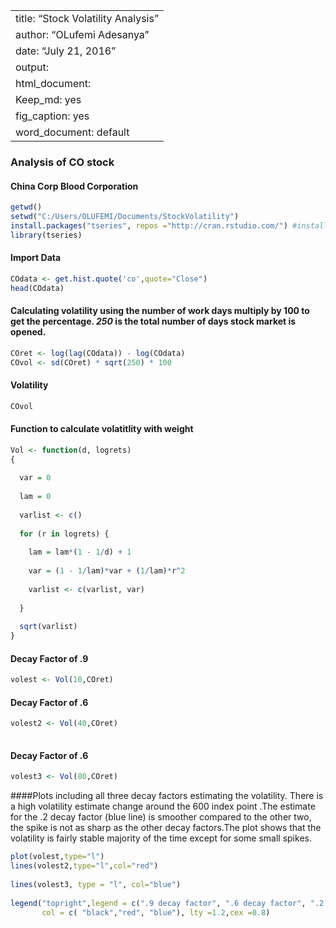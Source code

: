 
---
title: "Stock Volatility Analysis"
author: "OLufemi Adesanya"
date: "July 21, 2016"
output:
  html_document:
    Keep_md: yes
    fig_caption: yes
  word_document: default
---
### Analysis of CO stock
#### China Corp Blood Corporation
```{r}
getwd()
setwd("C:/Users/OLUFEMI/Documents/StockVolatility")
install.packages("tseries", repos ="http://cran.rstudio.com/") #installing tseries package
library(tseries)
```
#### Import Data
```{r}
COdata <- get.hist.quote('co',quote="Close")
head(COdata)
```
#### Calculating volatility using the number of work days multiply by 100 to get the percentage. *250* is the total number of days stock market is opened.
```{r}
COret <- log(lag(COdata)) - log(COdata)
COvol <- sd(COret) * sqrt(250) * 100
```
 
 
#### Volatility
```{r}
COvol
```
 
 
#### Function to calculate volatitlity with weight
```{r}
Vol <- function(d, logrets)
{
 
  var = 0
 
  lam = 0
 
  varlist <- c()
 
  for (r in logrets) {
   
    lam = lam*(1 - 1/d) + 1
   
    var = (1 - 1/lam)*var + (1/lam)*r^2
   
    varlist <- c(varlist, var)
   
  }
 
  sqrt(varlist)
}
```
 
#### Decay Factor of .9
```{r}
volest <- Vol(10,COret)
```
 
#### Decay Factor of .6
```{r}
volest2 <- Vol(40,COret)
 
```
 
#### Decay Factor of .6
```{r}
volest3 <- Vol(80,COret)
```
 
####Plots including all three decay factors estimating the volatility.
There is a high volatility estimate change around the 600 index point .The estimate for the .2 decay factor (blue line) is smoother compared to the other two, the spike is not as sharp as the other decay factors.The plot shows that the volatility is fairly stable majority of the time except for some small spikes.
 
```{r}
plot(volest,type="l")
lines(volest2,type="l",col="red") 
 
lines(volest3, type = "l", col="blue")
 
legend("topright",legend = c(".9 decay factor", ".6 decay factor", ".2 decay factor"),
       col = c( "black","red", "blue"), lty =1.2,cex =0.8)
```